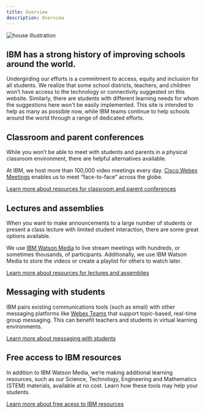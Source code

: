 ```yaml
---
title: Overview
description: Overview
---
```




<Row className="title-with-text">
  <Column colMd={2} colLg={3}>

![house illustration](images/tools-contenttop.png)

  </Column>
  <Column colMd={6} colLg={8}>

## IBM has a strong history of improving schools around the world.

Undergirding our efforts is a commitment to access, equity and inclusion for all students. We realize that some school districts, teachers, and children won’t have access to the technology or connectivity suggested on this website. Similarly, there are students with different learning needs for whom the suggestions here won't be easily implemented. This site is intended to help as many as possible now, while IBM teams continue to help schools around the world through a range of dedicated efforts.

  </Column>
</Row>


<Row className="title-with-text">
  <Column colMd={2} colLg={3}>

## Classroom and parent conferences

  </Column>
  <Column colMd={6} colLg={8}>

While you won’t be able to meet with students and parents in a physical classroom environment, there are helpful alternatives available.

At IBM, we host more than 100,000 video meetings every day. [Cisco Webex Meetings](https://www.webex.com/) enables us to meet “face-to-face” across the globe.

[Learn more about resources for classroom and parent conferences](/tools-and-resources/classroom-and-parent-conferences)

  </Column>
</Row>
<Row className="title-with-text">
  <Column colMd={2} colLg={3}>

## Lectures and assemblies

  </Column>
  <Column colMd={6} colLg={8}>

When you want to make announcements to a large number of students or present a class lecture with limited student interaction, there are some great options available.

We use [IBM Watson Media](http://watson.media.ibm.com/platinum_free_trial.html) to live stream meetings with hundreds, or sometimes thousands, of participants. Additionally, we use IBM Watson Media to store the videos or create a playlist for others to watch later.

[Learn more about resources for lectures and assemblies](/tools-and-resources/lectures-and-assemblies)

  </Column>
</Row>
<Row className="title-with-text">
  <Column colMd={2} colLg={3}>

## Messaging with students

  </Column>
  <Column colMd={6} colLg={8}>

IBM pairs existing communications tools (such as email) with other messaging platforms like [Webex Teams](https://www.webex.com/team-collaboration.html) that support topic-based, real-time group messaging. This can benefit teachers and students in virtual learning environments.

[Learn more about messaging with students](/tools-and-resources/messaging-with-students)

  </Column>
</Row>
<Row className="title-with-text">
  <Column colMd={2} colLg={3}>

## Free access to IBM resources

</Column>
  <Column colMd={6} colLg={8}>

In addition to IBM Watson Media, we’re making additional learning resources, such as our Science, Technology, Engineering and Mathematics (STEM) materials, available at no cost. Learn how these tools may help your students.

[Learn more about free acess to IBM resources](/tools-and-resources/ibm-resources)

  </Column>
</Row>
